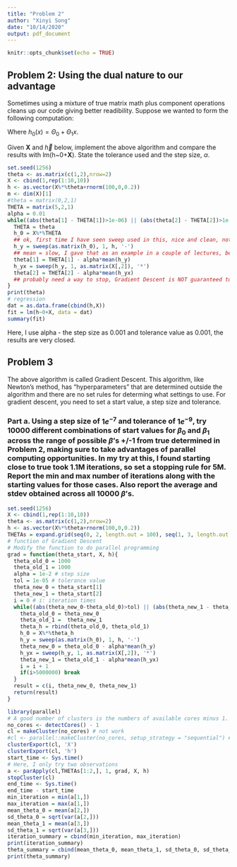 ```yaml
---
title: "Problem 2"
author: "Xinyi Song"
date: "10/14/2020"
output: pdf_document
---
```


```r
knitr::opts_chunk$set(echo = TRUE)
```

## Problem 2: Using the dual nature to our advantage

Sometimes using a mixture of true matrix math plus component operations cleans up our code giving better readibility.  Suppose we wanted to form the following computation:

\begin{itemize}
    \item $while(abs(\Theta_0^{i}-\Theta_0^{i-1}) \text{ AND } abs(\Theta_1^{i}-\Theta_1^{i-1}) > tolerance) \text{ \{ }$
    \begin{eqnarray*}
        \Theta_0^i &=& \Theta_0^{i-1} - \alpha\frac{1}{m}\sum_{i=1}^{m} (h_0(x_i) -y_i)  \\
        \Theta_1^i &=& \Theta_1^{i-1} - \alpha\frac{1}{m}\sum_{i=1}^{m} ((h_0(x_i) -y_i)x_i) 
    \end{eqnarray*}
    $\text{ \} }$
\end{itemize}

Where $h_0(x) = \Theta_0 + \Theta_1x$.  

Given $\mathbf{X}$ and $\vec{h}$ below, implement the above algorithm and compare the results with lm(h~0+$\mathbf{X}$).  State the tolerance used and the step size, $\alpha$.

```r
set.seed(1256)
theta <- as.matrix(c(1,2),nrow=2)
X <- cbind(1,rep(1:10,10))
h <- as.vector(X%*%theta+rnorm(100,0,0.2))
m <- dim(X)[1]
#theta = matrix(0,2,1)
THETA = matrix(5,2,1)
alpha = 0.01
while((abs(theta[1] - THETA[1])>1e-06) || (abs(theta[2] - THETA[2])>1e-06)){
  THETA = theta
  h_0 = X%*%THETA
  ## ok, first time I have seen sweep used in this, nice and clean, not sure it is particularly "fast"
  h_y = sweep(as.matrix(h_0), 1, h, '-')
  ## mean = slow, I gave that as an example in a couple of lectures, better to do sum(x)/length(x) and even better to not have to calc length(x) on every loop
  theta[1] = THETA[1] - alpha*mean(h_y)
  h_yx = sweep(h_y, 1, as.matrix(X[,2]), '*')
  theta[2] = THETA[2] - alpha*mean(h_yx)
  ## probably need a way to stop, Gradient Descent is NOT guaranteed to converge, so add an iterator and a stopping value when you have done enough iterating
}
print(theta)
# regression 
dat = as.data.frame(cbind(h,X))
fit = lm(h~0+X, data = dat)
summary(fit)
```
Here, I use alpha - the step size as 0.001 and tolerance value as 0.001, the results are very closed.


## Problem 3

The above algorithm is called Gradient Descent.  This algorithm, like Newton's method, has "hyperparameters" that are determined outside the algorithm and there are no set rules for determing what settings to use.  For gradient descent, you need to set a start value, a step size and tolerance.  

### Part a. Using a step size of $1e^{-7}$ and tolerance of $1e^{-9}$, try 10000 different combinations of start values for $\beta_0$ and $\beta_1$ across the range of possible $\beta$'s +/-1 from true determined in Problem 2, making sure to take advantages of parallel computing opportunities.  In my try at this, I found starting close to true took 1.1M iterations, so set a stopping rule for 5M.  Report the min and max number of iterations along with the starting values for those cases.  Also report the average and stdev obtained across all 10000 $\beta$'s.

```r
set.seed(1256)
X <- cbind(1,rep(1:10,10))
theta <- as.matrix(c(1,2),nrow=2)
h <- as.vector(X%*%theta+rnorm(100,0,0.2))
THETAs = expand.grid(seq(0, 2, length.out = 100), seq(1, 3, length.out = 100))
# function of Gradient Descent
# Modify the function to do parallel programming
grad = function(theta_start, X, h){
  theta_old_0 = 1000
  theta_old_1 = 1000
  alpha = 1e-2 # step size 
  tol = 1e-05 # tolerance value
  theta_new_0 = theta_start[1]
  theta_new_1 = theta_start[2]
  i = 0 # i: iteration times 
  while((abs(theta_new_0-theta_old_0)>tol) || (abs(theta_new_1 - theta_old_1)>tol)){
    theta_old_0 = theta_new_0
    theta_old_1 =  theta_new_1
    theta_h = rbind(theta_old_0, theta_old_1)
    h_0 = X%*%theta_h
    h_y = sweep(as.matrix(h_0), 1, h, '-')
    theta_new_0 = theta_old_0 - alpha*mean(h_y)
    h_yx = sweep(h_y, 1, as.matrix(X[,2]), '*')
    theta_new_1 = theta_old_1 - alpha*mean(h_yx)
    i = i + 1
    if(i>5000000) break
  }
  result = c(i, theta_new_0, theta_new_1)
  return(result)
}
```


```r
library(parallel)
# A good number of clusters is the numbers of available cores minus 1.
no_cores <- detectCores() - 1
cl = makeCluster(no_cores) # not work
#cl <- parallel::makeCluster(no_cores, setup_strategy = "sequential") # work
clusterExport(cl, 'X')
clusterExport(cl, 'h')
start_time <- Sys.time()
# Here, I only try two observations
a <- parApply(cl,THETAs[1:2,], 1, grad, X, h)
stopCluster(cl)
end_time <- Sys.time()
end_time - start_time
min_iteration = min(a[1,])
max_iteration = max(a[1,])
mean_theta_0 = mean(a[2,])
sd_theta_0 = sqrt(var(a[2,]))
mean_theta_1 = mean(a[3,])
sd_theta_1 = sqrt(var(a[3,]))
iteration_summary = cbind(min_iteration, max_iteration)
print(iteration_summary)
theta_summary = cbind(mean_theta_0, mean_theta_1, sd_theta_0, sd_theta_1)
print(theta_summary)
```
